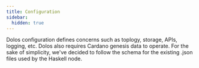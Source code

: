 ```yaml
---
title: Configuration
sidebar:
  hidden: true
---
```



Dolos configuration defines concerns such as toplogy, storage, APIs, logging, etc. Dolos also requires Cardano genesis data to operate. For the sake of simplicity, we've decided to follow the schema for the existing .json files used by the Haskell node.

<CardGrid>
  <LinkCard title="Initialize" href="./configuration/initialize" />
  <LinkCard title="Sources" href="./configuration/sources" />
  <LinkCard title="Schema" href="./configuration/schema" />
</CardGrid>